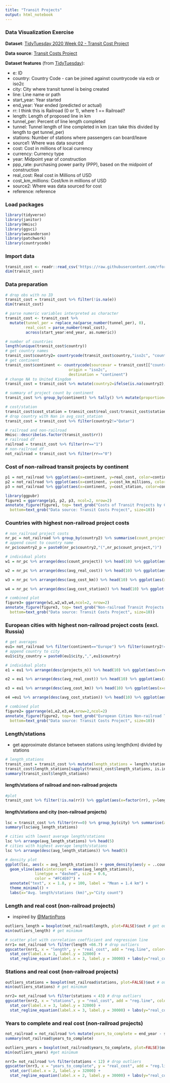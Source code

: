 ```yaml
---
title: "Transit Projects"
output: html_notebook
---
```


### Data Visualization Exercise

__Dataset__: [TidyTuesday 2020 Week 02 - Transit Cost Project](https://github.com/rfordatascience/tidytuesday/blob/master/data/2021/2021-01-05/readme.md)  

__Data source__: [Transit Costs Project](https://transitcosts.com/)

__Dataset features__ (from [TidyTuesday](https://github.com/rfordatascience/tidytuesday/blob/master/data/2021/2021-01-05/readme.md)):

  * e: ID 
  * country: Country Code - can be joined against countrycode via ecb or iso2c 
  * city: City where transit tunnel is being created 
  * line: Line name or path 
  * start_year: Year started 
  * end_year: Year ended (predicted or actual) 
  * rr: I think this is Railroad (0 or 1), where 1 == Railroad? 
  * length: Length of proposed line in km 
  * tunnel_per: Percent of line length completed 
  * tunnel: Tunnel length of line completed in km (can take this divided by length to get tunnel_per) 
  * stations: Number of stations where passengers can board/leave 
  * source1: Where was data sourced 
  * cost: Cost in millions of local currency 
  * currency: Currency type 
  * year: Midpoint year of construction 
  * ppp_rate: purchasing power parity (PPP), based on the midpoint of construction 
  * real_cost: Real cost in Millions of USD 
  * cost_km_millions: Cost/km in millions of USD 
  * source2: Where was data sourced for cost 
  * reference: reference 


### Load packages
```r
library(tidyverse)
library(janitor)
library(Hmisc)
library(ggsci)
library(wesanderson)
library(patchwork)
library(countrycode)
```

### Import data
```r
transit_cost <- readr::read_csv('https://raw.githubusercontent.com/rfordatascience/tidytuesday/master/data/2021/2021-01-05/transit_cost.csv')
dim(transit_cost) 
```

### Data preparation
```r
# drop obs with no ID
transit_cost = transit_cost %>% filter(!is.na(e))
dim(transit_cost)
```

```r
# parse numeric variables interpreted as character
transit_cost <- transit_cost %>% 
  mutate(tunnel_per = replace_na(parse_number(tunnel_per), 0),
         real_cost = parse_number(real_cost),
         across(start_year:end_year, as.numeric))
```

```r
# number of countries
length(unique(transit_cost$country))
# get country names
transit_cost$country2= countrycode(transit_cost$country,"iso2c", "country.name")
# get continent
transit_cost$continent <- countrycode(sourcevar = transit_cost[["country"]],
                            origin = "iso2c",
                            destination = "continent")
# change NA to United Kingdom 
transit_cost = transit_cost %>% mutate(country2=ifelse(is.na(country2),"United Kingdom",country2)) %>% mutate(continent=ifelse(is.na(continent),"Europe",continent))
```

```r
# summary of project count by continent 
transit_cost %>% group_by(continent) %>% tally() %>% mutate(proportion=round(n/sum(n),3))
```

```r
# cost/station
transit_cost$cost_station = transit_cost$real_cost/transit_cost$stations
# drop country with Nan in avg_cost_station
transit_cost = transit_cost %>% filter(country2!="Qatar")

# railroad and non-railroad 
Hmisc::describe(as.factor(transit_cost$rr)) 
# railroad df 
railroad = transit_cost %>% filter(rr=="1")
# non-railroad df 
not_railroad = transit_cost %>% filter(rr=="0")
```


### Cost of non-railroad transit projects by continent
```r
p1 = not_railroad %>% ggplot(aes(x=continent, y=real_cost, color=continent)) + geom_boxplot(outlier.color="white",alpha=0) + scale_color_uchicago() + theme(legend.position="none") + geom_jitter(shape=16, position=position_jitter(0.2), alpha=0.7) + labs(subtitle="Real Cost", y="Real cost in USD Millions", x="")
p2 = not_railroad %>% ggplot(aes(x=continent, y=cost_km_millions, color=continent)) + geom_boxplot(outlier.color="white",alpha=0) + scale_color_uchicago() + theme(legend.position="none") + geom_jitter(shape=16, position=position_jitter(0.2), alpha=0.7) + labs(subtitle="Cost per Kilometer", y="Cost/km in USD millions", x="")
p3 = not_railroad %>% ggplot(aes(x=continent, y=cost_station, color=continent)) + geom_boxplot(outlier.color="white",alpha=0) + scale_color_uchicago() + theme(legend.position="none") + geom_jitter(shape=16, position=position_jitter(0.2), alpha=0.7) + labs(subtitle="Cost per Station",y="Cost/station in USD millions", x="")
```

```r
library(ggpubr)
figure1 = ggarrange(p1, p2, p3, ncol=2, nrow=2)
annotate_figure(figure1, top= text_grob("Costs of Transit Projects by Continent", color="black",face="bold",size=16), 
  bottom=text_grob("Data source: Transit Costs Project", size=10))
```

### Countries with highest non-railroad project costs

```r
# non_railroad project costs
nr_pc = not_railroad %>% group_by(country2) %>% summarise(count_project = n(), avg_real_cost = mean(real_cost,na.rm=TRUE), avg_cost_km = mean(cost_km_millions,na.rm=TRUE), avg_cost_station=mean(cost_station, na.rm=TRUE)) %>% as.data.frame()
# append count to country name
nr_pc$country2_p = paste0(nr_pc$country2,"(",nr_pc$count_project,")")
```

```r
# individual plots
w1 = nr_pc %>% arrange(desc(count_project)) %>% head(10) %>% ggplot(aes(x=reorder(country2_p,count_project), y=count_project)) + geom_col(fill="#606c38", width=0.7) + coord_flip() + labs(y="Project count", x="Country(project count)", title= "Top 10 by project count") + theme_minimal() 

w2 = nr_pc %>% arrange(desc(avg_real_cost)) %>% head(10) %>% ggplot(aes(x=reorder(country2_p,avg_real_cost), y=avg_real_cost)) + geom_col(fill="#283618", width=0.7) + coord_flip() + labs(y="Avg. real cost (in USD millions)", x="", title= "Top 10 by average real cost") + theme_minimal() 

w3 = nr_pc %>% arrange(desc(avg_cost_km)) %>% head(10) %>% ggplot(aes(x=reorder(country2_p,avg_cost_km), y=avg_cost_km)) + geom_col(fill="#dda15e", width=0.7) + coord_flip() + labs(y="Avg. cost/km (in USD millions)", x="Country(project count)", title= "Top 10 by average cost/km") + theme_minimal() 

w4 = nr_pc %>% arrange(desc(avg_cost_station)) %>% head(10) %>% ggplot(aes(x=reorder(country2_p,avg_cost_station), y=avg_cost_station)) + geom_col(fill="#bc6c25", width=0.7) + coord_flip() + labs(y="Avg. cost/station (in USD millions)", x="", title= "Top 10 by average cost/station") + theme_minimal() 
```

```r
# combined plot
figure3= ggarrange(w1,w2,w3,w4,ncol=2, nrow=2)
annotate_figure(figure3, top= text_grob("Non-railroad Transit Projects by Countries", color="black",face="bold",size=16), 
  bottom=text_grob("Data source: Transit Costs Project", size=10))
```


### European cities with highest non-railroad project costs (excl. Russia)
```r
# get averages
eu1= not_railroad %>% filter(continent=="Europe") %>% filter(country2!="Russia") %>% group_by(country, city) %>% summarise(projects_n=n(), avg_real_cost = mean(real_cost,na.rm=TRUE), avg_cost_km = mean(cost_km_millions,na.rm=TRUE), avg_cost_station=mean(cost_station, na.rm=TRUE))
# append country to city 
eu1$city_country = paste0(eu1$city,",",eu1$country)

# individual plots
e1 = eu1 %>% arrange(desc(projects_n)) %>% head(10) %>% ggplot(aes(x=reorder(city_country,projects_n), y=projects_n)) + geom_col(fill="#335c67", width=0.7) + coord_flip() + labs(y="Project count", x="City,Country", title= "Top 10 by project count") + theme_minimal() + scale_y_continuous(limits=c(0,11))

e2 = eu1 %>% arrange(desc(avg_real_cost)) %>% head(10) %>% ggplot(aes(x=reorder(city_country,avg_real_cost), y=avg_real_cost)) + geom_col(fill="#e09f3e", width=0.7) + coord_flip() + labs(y="Avg. real cost (in USD millions)", x="", title= "Top 10 by average real cost") + theme_minimal() + scale_y_continuous(limits=c(0,5500))

e3 = eu1 %>% arrange(desc(avg_cost_km)) %>% head(10) %>% ggplot(aes(x=reorder(city_country,avg_cost_km), y=avg_cost_km)) + geom_col(fill="#9e2a2b", width=0.7) + coord_flip() + labs(y="Avg. cost/km (in USD millions)", x="City,Country", title= "Top 10 by average cost/km") + theme_minimal() + scale_y_continuous(limits=c(0,550))

e4 =eu1 %>% arrange(desc(avg_cost_station)) %>% head(10) %>% ggplot(aes(x=reorder(city_country,avg_cost_station), y=avg_cost_station)) + geom_col(fill="#540b0e", width=0.7) + coord_flip() + labs(y="Avg. cost/station (in USD millions)", x="", title= "Top 10 by average cost/station") + theme_minimal() + scale_y_continuous(limits=c(0,850))

```

```r
# combined plot
figure2= ggarrange(e1,e2,e3,e4,nrow=2,ncol=2)
annotate_figure(figure2, top= text_grob("European Cities Non-railroad Transit Projects", color="black",face="bold",size=16), 
  bottom=text_grob("Data source: Transit Costs Project", size=10))
```

### Length/stations
* get approximate distance between stations using length(km) divided by stations

```r
# length_stations
transit_cost = transit_cost %>% mutate(length_stations = length/stations)
transit_cost$length_stations[sapply(transit_cost$length_stations, is.infinite)] <- NA
summary(transit_cost$length_stations)
```


#### length/stations of railroad and non-railroad projects 
```r
#plot
transit_cost %>% filter(!is.na(rr)) %>% ggplot(aes(x=factor(rr), y=length_stations, color=factor(rr))) + geom_boxplot(outlier.color="white",alpha=0.1) + geom_jitter(shape=16, position=position_jitter(0.2), alpha=0.7) + scale_color_jama() + coord_flip() + theme_minimal() + theme(legend.position="none", panel.grid.minor.y=element_blank(),panel.grid.major.y=element_blank()) + labs(y="length(km) / stations", x="Is Railraod")
```

#### length/stations and city (non-railroad projects)
```r
lsc = transit_cost %>% filter(rr==0) %>% group_by(city) %>% summarise(avg_length_stations = mean(length_stations)) %>% filter(!is.na(avg_length_stations))
summary(lsc$avg_length_stations)
```

```r
# cities with lowest average length/stations
lsc %>% arrange(avg_length_stations) %>% head(5)
# cities with highest average length/stations
lsc %>% arrange(desc(avg_length_stations)) %>% head(5)
```

```r
# density plot
ggplot(lsc, aes(x = avg_length_stations)) + geom_density(aes(y = ..count..), fill = "#5c6d70",alpha=0.7) +
  geom_vline(aes(xintercept = mean(avg_length_stations)), 
             linetype = "dashed", size = 0.6,
             color = "#FC4E07") +
  annotate("text", x = 1.8, y = 100, label = "Mean = 1.4 km") +
  theme_minimal() +
  labs(x="Avg. length/stations (km)",y="City count")
```

### Length and real cost (non-railroad projects)
* inspired by [@MartinPons](https://twitter.com/MartinPonsM/status/1347079193998327810)

```r
outliers_length = boxplot(not_railroad$length, plot=FALSE)$out # get outliers in length
min(outliers_length) # get minimum
```

```r
# scatter plot with correlation coefficient and regression line
nrr1= not_railroad %>% filter(length <66.7) # drop outliers
ggscatter(nrr1, x = "length", y = "real_cost", add = "reg.line", color="#457b9d") +
  stat_cor(label.x = 3, label.y = 32000) +
  stat_regline_equation(label.x = 3, label.y = 30000) + labs(y="real_cost (in USD millions)", title="Real Cost ~ Length")
```

### Stations and real cost (non-railroad projects)

```r
outliers_stations = boxplot(not_railroad$stations, plot=FALSE)$out # outliers in stations
min(outliers_stations) # get minimum
```

```r
nrr2= not_railroad %>% filter(stations < 43) # drop outliers
ggscatter(nrr2, x = "stations", y = "real_cost", add = "reg.line", color="#dda15e") +
  stat_cor(label.x = 3, label.y = 32000) +
  stat_regline_equation(label.x = 3, label.y = 30000) + labs(y="real_cost (in USD millions)", title="Real Cost ~ Stations")
```

### Years to complete and real cost (non-railroad projects)
```r
not_railroad = not_railroad %>% mutate(years_to_complete = end_year - start_year)
summary(not_railroad$years_to_complete)
```

```r
outliers_years = boxplot(not_railroad$years_to_complete, plot=FALSE)$out #get outliers
min(outliers_years) #get minimum
```


```r
nrr3= not_railroad %>% filter(stations < 12) # drop outliers
ggscatter(nrr3, x = "years_to_complete", y = "real_cost", add = "reg.line", color="#3c6e71") +
  stat_cor(label.x = 2, label.y = 32000) +
  stat_regline_equation(label.x = 2, label.y = 30000) + labs(y="real_cost (in USD millions)", title="Real Cost ~ Years to Complete")
```


